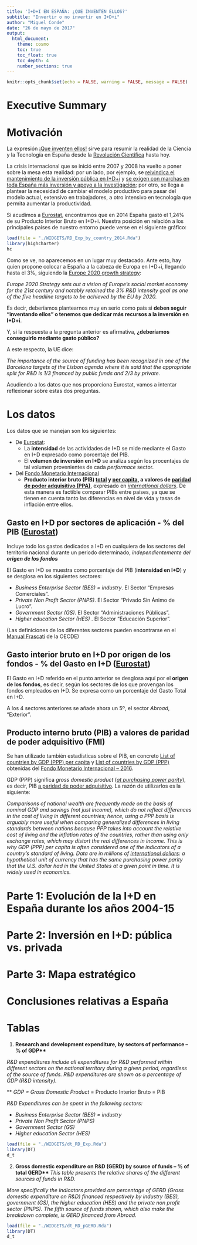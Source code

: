 ```yaml
---
title: 'I+D+I EN ESPAÑA: ¿QUE INVENTEN ELLOS?'
subtitle: "Invertir o no invertir en I+D+i"
author: "Miguel Conde"
date: "26 de mayo de 2017"
output: 
  html_document:
    theme: cosmo
    toc: true
    toc_float: true
    toc_depth: 4
    number_sections: true
---
```


```r
knitr::opts_chunk$set(echo = FALSE, warning = FALSE, message = FALSE)
```

# Executive Summary

# Motivación

La expresión [¡Que inventen ellos!][QIE] sirve para resumir la realidad de la Ciencia y la Tecnología en España desde la [Revolución Científica][LRC] hasta hoy.

La crisis internacional que se inició entre 2007 y 2008 ha vuelto a poner sobre la mesa esta realidad: por un lado, por ejemplo, se [reivindica el mantenimiento de la inversión pública en I+D+i][N1] y [se exigen con marchas en toda España más inversión y apoyo a la investigación][N2]; por otro, se llega a plantear la necesidad de cambiar el modelo productivo para pasar del modelo actual, extensivo en trabajadores, a otro intensivo en tecnología que permita aumentar la productividad.

Si acudimos a [Eurostat][EUS], encontramos que en 2014 España gastó el 1,24% de su Producto Interior Bruto en I+D+i. Nuestra posición en relación a los principales países de nuestro entorno puede verse en el siguiente gráfico:

```r
load(file = "./WIDGETS/RD_Exp_by_country_2014.Rda")
library(highcharter)
hc

```

Como se ve, no aparecemos en un lugar muy destacado. Ante esto, hay quien propone colocar a España a la cabeza de Europa en I+D+i, llegando hasta el 3%, siguiendo la [Europe 2020 growth strategy][EUGS]:

*Europe 2020 Strategy sets out a vision of Europe’s social market economy for the 21st century and notably retained the 3% R&D intensity goal as one of the five headline targets to be achieved by the EU by 2020.*
 

Es decir, deberíamos plantearnos muy en serio como país si **deben seguir “inventando ellos” o tenemos que dedicar más recursos a la inversión en I+D+i**.

Y, si la respuesta a la pregunta anterior es afirmativa, **¿deberíamos conseguirlo mediante gasto público?** 

A este respecto, la UE dice:

*The importance of the source of funding has been recognized in one of the Barcelona targets of the Lisbon agenda where it is said that the appropriate split for R&D is 1/3 financed by public funds and 2/3 by private.*

Acudiendo a los datos que nos proporciona Eurostat, vamos a intentar reflexionar sobre estas dos preguntas.

# Los datos

Los datos que se manejan son los siguientes:

* De [Eurostat][EUS]:
    + La **intensidad** de las actividades de I+D se mide mediante el Gasto en I+D expresado como porcentaje del PIB.
    + El **volumen de inversión en I+D** se analiza según los procentajes de tal volumen provenientes de cada *performace* sector.
  
* Del [Fondo Monetario Internacional][FMI]
    + **Producto interior bruto (PIB) [total][FMI2] y [per capita][pcGDP_PPP], a valores de [paridad de poder adquisitivo (PPA)][PPA]**, expresado en *[international dollars][IDOL]*. De esta manera es factible comparar PIBs entre países, ya que se tienen en cuenta tanto las diferencias en nivel de vida y tasas de inflación entre ellos.

## **Gasto en I+D por sectores de aplicación - % del PIB** ([Eurostat][EUS])

Incluye todo los gastos dedicados a I+D en cualquiera de los sectores del territorio nacional durante un periodo determinado, *independientemente del **origen de los fondos** *

El Gasto en I+D se muestra como porcentaje del PIB (**intensidad en I+D**) y se desglosa en los siguientes sectores:


- *Business Enterprise Sector (BES) = industry*. El Sector "Empresas Comerciales".
- *Private Non Profit Sector (PNPS)*. El Sector "Privado Sin Ánimo de Lucro".
- *Government Sector (GS)*. El Sector "Administraciones Públicas".
- *Higher education Sector (HES) *. El Sector "Educación Superior".

(Las definiciones de los diferentes sectores pueden encontrarse en el [Manual Frascati][MF] de la OECDE)


## **Gasto interior bruto en I+D por origen de los fondos - % del Gasto en I+D** ([Eurostat][EUS])

El Gasto en I+D referido en el punto anterior se desglosa aquí por el **origen de los fondos**, es decir, según los sectores de los que provengan los fondos empleados en I+D. Se expresa como un porcentaje del Gasto Total en I+D.

A los 4 sectores anteriores se añade ahora un 5º, el sector *Abroad*,  "Exterior".


## Producto interno bruto (PIB) a valores de paridad de poder adquisitivo (FMI)

Se han utilizado también estadísticas sobre el PIB, en concreto  [List of countries by GDP (PPP) per capita][pcGDP_PPP] y  [List of countries by GDP (PPP)][GDP_PPP] obtenidas del [Fondo Monetario Internacional – 2016][FMI].

GDP (PPP) significa *gross domestic product* ([*at purchasing power parity*][PPP]), es decir, PIB [a paridad de poder adquisitivo][PPA]. La razón de utilizarlos es la siguiente:

*Comparisons of national wealth are frequently made on the basis of nominal GDP and savings (not just income), which do not reflect differences in the cost of living in different countries; hence, using a PPP basis is arguably more useful when comparing generalized differences in living standards between nations because PPP takes into account the relative cost of living and the inflation rates of the countries, rather than using only exchange rates, which may distort the real differences in income. This is why GDP (PPP) per capita is often considered one of the indicators of a country’s standard of living.*
*Data are in millions of [international dollars][IDOL]: a hypothetical unit of currency that has the same purchasing power parity that the U.S. dollar had in the United States at a given point in time. It is widely used in economics.*


# Parte 1: Evolución de la I+D en España durante los años 2004-15

# Parte 2: Inversión en I+D: pública vs. privada

# Parte 3: Mapa estratégico

# Conclusiones relativas a España












# Tablas
1. **Research and development expenditure, by sectors of performance – % of GDP\*\* **

*R&D expenditures include all expenditures for R&D performed within different sectors on the national territory during a given period, regardless of the source of funds. R&D expenditures are shown as a percentage of GDP (R&D intensity).*

** *GDP = Gross Domestic Product* = Producto Interior Bruto = PIB

*R&D Expenditures can be spent in the following sectors:*

- *Business Enterprise Sector (BES) = industry*
- *Private Non Profit Sector (PNPS)*
- *Government Sector (GS)*
- *Higher education Sector (HES) *



```r
load(file = "./WIDGETS/dt_RD_Exp.Rda")
library(DT)
d_t

```

2. **Gross domestic expenditure on R&D (GERD) by source of funds – % of total GERD\*\* **
*This table presents the relative shares of the different sources of funds in R&D.*

*More specifically the indicators provided are percentage of GERD (Gross domestic expenditure on R&D) financed respectively by industry (BES), government (GS), the higher education (HES) and the private non profit sector (PNPS). The fifth source of funds shown, which also make the breakdown complete, is GERD financed from Abroad.*

```r
load(file = "./WIDGETS/dt_RD_pGERD.Rda")
library(DT)
d_t
```



[QIE]: <https://es.wikipedia.org/wiki/%C2%A1Que_inventen_ellos!> "Que inventen ellos"
[LRC]: <https://es.wikipedia.org/wiki/Revoluci%C3%B3n_cient%C3%ADfica> "La Revolución Científica"
[N1]: <http://www.aimplas.es/blog/fedit-reivindica-el-mantenimiento-de-la-inversion-publica-en-idi-en-los-presupuestos-del-estado>
[N2]: <http://www.rtve.es/noticias/20170422/comunidad-cientifica-reivindica-marchas-toda-espana-mas-inversion-apoyo-investigacion/1528940.shtml>
[EUS]: <http://ec.europa.eu/eurostat/web/science-technology-innovation/data/main-tables> "Eurostat"
[MF]: <http://www.oecd-ilibrary.org/science-and-technology/frascati-manual-2015_9789264239012-en;jsessionid=2512lbhn8gnuf.x-oecd-live-02> "Manual Frascati"
[pcGDP_PPP]: <https://en.wikipedia.org/wiki/List_of_countries_by_GDP_(PPP)_per_capita>
[GDP_PPP]: <https://en.wikipedia.org/wiki/List_of_countries_by_GDP_(PPP)>
[FMI]: <https://en.wikipedia.org/wiki/International_Monetary_Fund>
[PPP]: <https://en.wikipedia.org/wiki/Purchasing_power_parity>
[PPA]: <https://es.wikipedia.org/wiki/Paridad_de_poder_adquisitivo>
[EUGS]: <http://ec.europa.eu/eurostat/web/science-technology-innovation/overview>
[IDOL]: <https://es.wikipedia.org/wiki/Dolar_internacional>
[FMI]: <https://en.wikipedia.org/wiki/International_Monetary_Fund>
[FMI2]: <https://en.wikipedia.org/wiki/List_of_countries_by_past_and_projected_GDP_(PPP)> "List of countries by past and projected GDP (PPP)"

